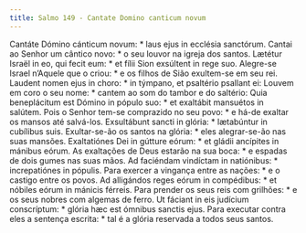 ```yaml
---
title: Salmo 149 - Cantate Domino canticum novum
---
```


<div class="grid grid-cols-2 gap-5">
  <span class="text-justify">
    Cantáte Dómino cánticum novum: * laus ejus in ecclésia sanctórum.
  </span>
  <span class="text-justify">
    Cantai ao Senhor um cântico novo: * o seu louvor na igreja dos santos.
  </span>
  <span class="text-justify">
    Lætétur Israël in eo, qui fecit eum: * et fílii Sion exsúltent in rege suo.
  </span>
  <span class="text-justify">
    Alegre-se Israel n’Aquele que o criou: * e os filhos de Sião exultem-se em
    seu rei.
  </span>
  <span class="text-justify">
    Laudent nomen ejus in choro: * in týmpano, et psaltério psallant ei:
  </span>
  <span class="text-justify">
    Louvem em coro o seu nome: * cantem ao som do tambor e do saltério:
  </span>
  <span class="text-justify">
    Quia beneplácitum est Dómino in pópulo suo: * et exaltábit mansuétos in
    salútem.
  </span>
  <span class="text-justify">
    Pois o Senhor tem-se comprazido no seu povo: * e há-de exaltar os mansos até
    salvá-los.
  </span>
  <span class="text-justify">
    Exsultábunt sancti in glória: * lætabúntur in cubílibus suis.
  </span>
  <span class="text-justify">
    Exultar-se-ão os santos na glória: * eles alegrar-se-ão nas suas mansões.
  </span>
  <span class="text-justify">
    Exaltatiónes Dei in gútture eórum: * et gládii ancípites in mánibus eórum.
  </span>
  <span class="text-justify">
    As exaltações de Deus estarão na sua boca: * e espadas de dois gumes nas
    suas mãos.
  </span>
  <span class="text-justify">
    Ad faciéndam vindíctam in natiónibus: * increpatiónes in pópulis.
  </span>
  <span class="text-justify">
    Para exercer a vingança entre as nações: * e o castigo entre os povos.
  </span>
  <span class="text-justify">
    Ad alligándos reges eórum in compédibus: * et nóbiles eórum in mánicis
    férreis.
  </span>
  <span class="text-justify">
    Para prender os seus reis com grilhões: * e os seus nobres com algemas de
    ferro.
  </span>
  <span class="text-justify">
    Ut fáciant in eis judícium conscríptum: * glória hæc est ómnibus sanctis
    ejus.
  </span>
  <span class="text-justify">
    Para executar contra eles a sentença escrita: * tal é a glória reservada a
    todos seus santos.
  </span>
</div>
